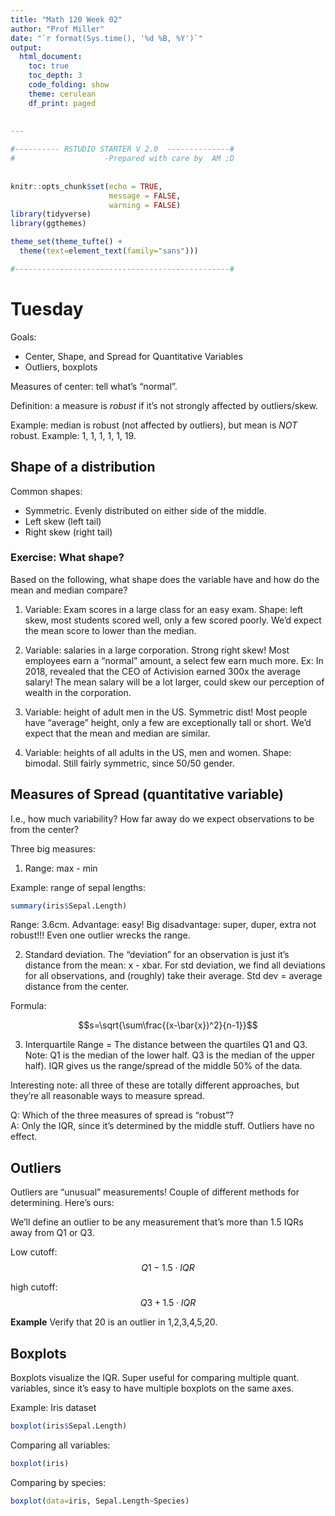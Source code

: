```yaml
---
title: "Math 120 Week 02"
author: "Prof Miller"
date: "`r format(Sys.time(), '%d %B, %Y')`"
output: 
  html_document:
    toc: true
    toc_depth: 3
    code_folding: show
    theme: cerulean
    df_print: paged
  
  
---
```


```r

#---------- RSTUDIO STARTER V 2.0  --------------#
#                    -Prepared with care by  AM ;D
                
                                                                          
knitr::opts_chunk$set(echo = TRUE, 
                      message = FALSE, 
                      warning = FALSE)      
library(tidyverse)                
library(ggthemes)                    

theme_set(theme_tufte() +                                     
  theme(text=element_text(family="sans")))  

#------------------------------------------------#
```












# Tuesday

Goals:

- Center, Shape, and Spread for Quantitative Variables
- Outliers, boxplots

Measures of center:  tell what's "normal".  

Definition:  a measure is *robust* if it's not strongly affected by outliers/skew.

Example: median is robust (not affected by outliers), but mean is *NOT* robust.  Example: 1, 1, 1, 1, 1, 19.  

## Shape of a distribution

Common shapes:

- Symmetric.  Evenly distributed on either side of the middle.
- Left skew (left tail)
- Right skew (right tail)

### Exercise:  What shape?

Based on the following, what shape does the variable have and how do the mean and median compare?

1)  Variable:  Exam scores in a large class for an easy exam.  Shape:  left skew, most students scored well, only a few scored poorly.  We'd expect the mean score to lower than the median.  

2)  Variable:  salaries in a large corporation.  Strong right skew!  Most employees earn a "normal" amount, a select few earn much more.  Ex:  In 2018, revealed that the CEO of Activision earned 300x the average salary!  The mean salary will be a lot larger, could skew our perception of wealth in the corporation.

3)  Variable:  height of adult men in the US.  Symmetric dist!  Most people have "average" height, only a few are exceptionally tall or short.  We'd expect that the mean and median are similar.

4)  Variable:  heights of all adults in the US, men and women.  Shape:   bimodal.  Still fairly symmetric, since 50/50 gender.  

## Measures of Spread (quantitative variable)

I.e., how much variability?  How far away do we expect observations to be from the center?

Three big measures:

1) Range:  max - min

Example:  range of sepal lengths:

```r
summary(iris$Sepal.Length)
```

Range:  3.6cm.  Advantage:  easy!  Big disadvantage:  super, duper, extra not robust!!!  Even one outlier wrecks the range.  

2) Standard deviation.  The "deviation" for an observation is just it's distance from the mean:  x - xbar.  For std deviation, we find all deviations for all observations, and (roughly) take their average.  Std dev = average distance from the center. 

Formula:

$$s=\sqrt{\sum\frac{(x-\bar{x})^2}{n-1}}$$

3) Interquartile Range = The distance between the quartiles Q1 and Q3.  Note:  Q1 is the median of the lower half.  Q3 is the median of the upper half). IQR gives us the range/spread of the middle 50% of the data.  

Interesting note:  all three of these are totally different approaches, but they're all reasonable ways to measure spread.  

Q:  Which of the three measures of spread is "robust"?  
A: Only the IQR, since it's determined by the middle stuff.  Outliers have no effect.  

## Outliers

Outliers are "unusual" measurements!  Couple of different methods for determining.  Here's ours:  

We'll define an outlier to be any measurement that's more than 1.5 IQRs away from Q1 or Q3.

Low cutoff:  $$Q1 - 1.5\cdot IQR$$

high cutoff: $$Q3 + 1.5\cdot IQR$$

**Example**  Verify that 20 is an outlier in 1,2,3,4,5,20.

## Boxplots

Boxplots visualize the IQR.  Super useful for comparing multiple quant. variables, since it's easy to have multiple boxplots on the same axes.

Example:  Iris dataset

```r
boxplot(iris$Sepal.Length)
```


Comparing all variables:
```r
boxplot(iris)
```

Comparing by species:
```r
boxplot(data=iris, Sepal.Length~Species)
```



















